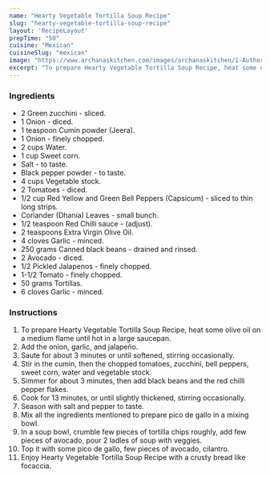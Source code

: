---
name: "Hearty Vegetable Tortilla Soup Recipe"
slug: "hearty-vegetable-tortilla-soup-recipe"
layout: 'RecipeLayout'
prepTime: "50"
cuisine: "Mexican"
cuisineSlug: "mexican"
image: "https://www.archanaskitchen.com/images/archanaskitchen/1-Author/blognnb-gmail.com/Hearty_Vegetable_Tortilla_Soup_Recipe.jpg"
excerpt: "To prepare Hearty Vegetable Tortilla Soup Recipe, heat some olive oil on a medium flame until hot in a large saucepan"
---

### Ingredients

- 2 Green zucchini - sliced.
- 1 Onion - diced.
- 1 teaspoon Cumin powder (Jeera).
- 1 Onion - finely chopped.
- 2 cups Water.
- 1 cup Sweet corn.
- Salt - to taste.
- Black pepper powder - to taste.
- 4 cups Vegetable stock.
- 2 Tomatoes - diced.
- 1/2 cup Red Yellow and Green Bell Peppers (Capsicum) - sliced to thin long strips.
- Coriander (Dhania) Leaves - small bunch.
- 1/2 teaspoon Red Chilli sauce - (adjust).
- 2 teaspoons Extra Virgin Olive Oil.
- 4 cloves Garlic - minced.
- 250 grams Canned black beans - drained and rinsed.
- 2 Avocado - diced.
- 1/2 Pickled Jalapenos - finely chopped.
- 1-1/2 Tomato - finely chopped.
- 50 grams Tortillas.
- 6 cloves Garlic - minced.

### Instructions

1. To prepare Hearty Vegetable Tortilla Soup Recipe, heat some olive oil on a medium flame until hot in a large saucepan.
1. Add the onion, garlic, and jalapeño.
1. Saute for about 3 minutes or until softened, stirring occasionally.
1. Stir in the cumin, then the chopped tomatoes, zucchini, bell peppers, sweet corn, water and vegetable stock.
1. Simmer for about 3 minutes, then add black beans and the red chilli pepper flakes.
1. Cook for 13 minutes, or until slightly thickened, stirring occasionally.
1. Season with salt and pepper to taste.
1. Mix all the ingredients mentioned to prepare pico de gallo in a mixing bowl.
1. In a soup bowl, crumble few pieces of tortilla chips roughly, add few pieces of avocado, pour 2 ladles of soup with veggies.
1. Top it with some pico de gallo, few pieces of avocado, cilantro.
1. Enjoy Hearty Vegetable Tortilla Soup Recipe with a crusty bread like focaccia.
